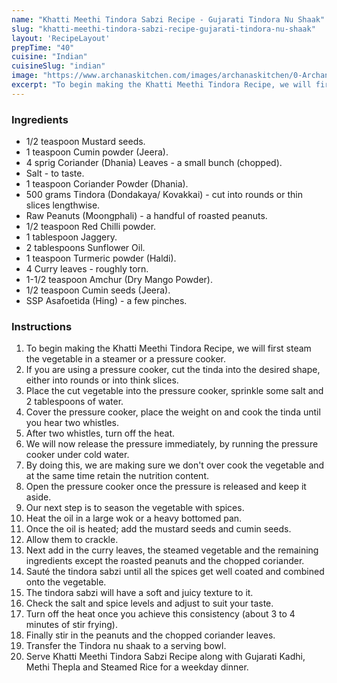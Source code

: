 ---
name: "Khatti Meethi Tindora Sabzi Recipe - Gujarati Tindora Nu Shaak"
slug: "khatti-meethi-tindora-sabzi-recipe-gujarati-tindora-nu-shaak"
layout: 'RecipeLayout'
prepTime: "40"
cuisine: "Indian"
cuisineSlug: "indian"
image: "https://www.archanaskitchen.com/images/archanaskitchen/0-Archanas-Kitchen-Recipes/2019/Khatti_Meethi_Tindora_Recipe_Gujarati_6_1600.jpg"
excerpt: "To begin making the Khatti Meethi Tindora Recipe, we will first steam the vegetable in a steamer or a pressure cooker"
---

### Ingredients

- 1/2 teaspoon Mustard seeds.
- 1 teaspoon Cumin powder (Jeera).
- 4 sprig Coriander (Dhania) Leaves - a small bunch (chopped).
- Salt - to taste.
- 1 teaspoon Coriander Powder (Dhania).
- 500 grams Tindora (Dondakaya/ Kovakkai) - cut into rounds or thin slices lengthwise.
- Raw Peanuts (Moongphali) - a handful of roasted peanuts.
- 1/2 teaspoon Red Chilli powder.
- 1 tablespoon Jaggery.
- 2 tablespoons Sunflower Oil.
- 1 teaspoon Turmeric powder (Haldi).
- 4 Curry leaves - roughly torn.
- 1-1/2 teaspoon Amchur (Dry Mango Powder).
- 1/2 teaspoon Cumin seeds (Jeera).
- SSP Asafoetida (Hing) - a few pinches.

### Instructions

1. To begin making the Khatti Meethi Tindora Recipe, we will first steam the vegetable in a steamer or a pressure cooker.
1.  If you are using a pressure cooker, cut the tinda into the desired shape, either into rounds or into think slices.
1. Place the cut vegetable into the pressure cooker, sprinkle some salt and 2 tablespoons of water.
1. Cover the pressure cooker, place the weight on and cook the tinda until you hear two whistles.
1. After two whistles, turn off the heat.
1. We will now release the pressure immediately, by running the pressure cooker under cold water.
1. By doing this, we are making sure we don't over cook the vegetable and at the same time retain the nutrition content.
1. Open the pressure cooker once the pressure is released and keep it aside.
1. Our next step is to season the vegetable with spices.
1. Heat the oil in a large wok or a heavy bottomed pan.
1. Once the oil is heated; add the mustard seeds and cumin seeds.
1. Allow them to crackle.
1. Next add in the curry leaves, the steamed vegetable and the remaining ingredients except the roasted peanuts and the chopped coriander.
1. Sauté the tindora sabzi until all the spices get well coated and combined onto the vegetable.
1. The tindora sabzi will have a soft and juicy texture to it.
1. Check the salt and spice levels and adjust to suit your taste.
1. Turn off the heat once you achieve this consistency (about 3 to 4 minutes of stir frying).
1. Finally stir in the peanuts and the chopped coriander leaves.
1. Transfer the Tindora nu shaak to a serving bowl.
1. Serve Khatti Meethi Tindora Sabzi Recipe along with Gujarati Kadhi, Methi Thepla and Steamed Rice for a weekday dinner.
